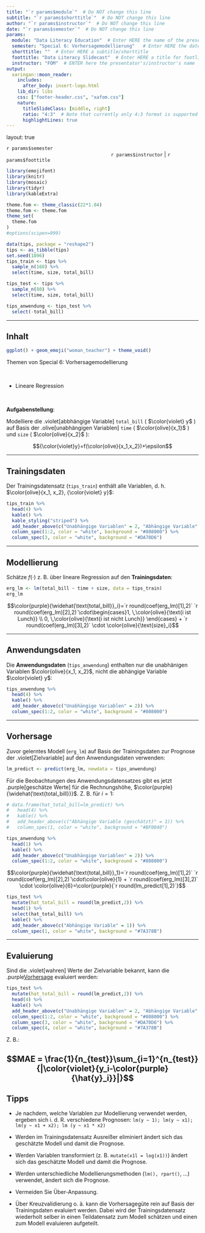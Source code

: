 ```yaml
---
title: "`r params$module`"  # Do NOT change this line
subtitle: "`r params$shorttitle`"  # Do NOT change this line
author: "`r params$instructor`"  # Do NOT change this line
date: "`r params$semester`"  # Do NOT change this line
params:
  module: "Data Literacy Education"  # Enter HERE the name of the presentation/course/module
  semester: "Special 6: Vorhersagemodellierung"   # Enter HERE the date/semester/term
  shorttitle: ""  # Enter HERE a subtitle/shorttitle
  foottitle: "Data Literacy Slidecast"  # Enter HERE a title for footline
  instructor: "FOM"  # ENTER here the presentator's/instructor's name
output:
  xaringan::moon_reader:
    includes:
      after_body: insert-logo.html
    lib_dir: libs
    css: ["footer-header.css", "xafom.css"]
    nature:
      titleSlideClass: [middle, right]
      ratio: "4:3"  # Note that currently only 4:3 format is supported
      highlightLines: true
---
```



layout: true
  
<div class="my-header"></div>

<!-- the following lines define the header and the footer line: -->
<div class="my-footer"><span>`r params$semester`    
&emsp;&emsp;&emsp;&emsp;&emsp;&emsp;
&emsp;&emsp;&emsp;&emsp;&emsp;&emsp;&emsp;&emsp;&emsp;&emsp;&emsp;&emsp;&emsp;
`r params$instructor` | `r params$foottitle` </span></div> 

<div class="footer-line"></div>



```r
library(emojifont)
library(knitr)
library(mosaic)
library(tidyr)
library(kableExtra)

theme.fom <- theme_classic(22*1.04)
theme.fom <- theme.fom
theme_set(
  theme.fom  
)
#options(scipen=999)

data(tips, package = "reshape2")
tips <- as_tibble(tips)
set.seed(1896)
tips_train <- tips %>%
  sample_n(160) %>%
  select(time, size, total_bill)

tips_test <- tips %>%
  sample_n(80) %>%
  select(time, size, total_bill)

tips_anwendung <- tips_test %>%
  select(-total_bill)

```

---

## Inhalt

```r
ggplot() + geom_emoji("woman_teacher") + theme_void()
```


Themen von Special 6: Vorhersagemodellierung

<br>


- Lineare Regression

<br>

**Aufgabenstellung**:

Modelliere die .violet[abbhängige Variable] `total_bill` ( $\color{violet} y$ )  auf Basis der .olive[unabhängigen Variablen] `time`  ( $\color{olive}{x_1}$ ) und `size` ( $\color{olive}{x_2}$ ):

$${\color{violet}y}=f(\color{olive}{x_1,x_2})+\epsilon$$

---

## Trainingsdaten

Der Trainingsdatensatz (`tips_train`) enthält alle Variablen, d. h. $\color{olive}{x_1, x_2}, {\color{violet} y}$:

```r
tips_train %>%
  head(4) %>%
  kable() %>%
  kable_styling("striped") %>%
  add_header_above(c("Unabhängige Variablen" = 2, "Abhängige Variable" = 1)) %>%
  column_spec(1:2, color = "white", background = "#808000") %>%
  column_spec(3, color = "white", background = "#DA70D6")
```

---

## Modellierung

Schätze $f(\cdot)$ z. B. über lineare Regression auf den **Trainingsdaten**:

```r
erg_lm <- lm(total_bill ~ time + size, data = tips_train)
erg_lm
```

$$\color{purple}{\widehat{\text{total_bill}}_i}=`r round(coef(erg_lm)[1],2)` `r round(coef(erg_lm)[2],2)`\cdot\begin{cases}1, \,\color{olive}{\text{i ist Lunch}} \\ 0, \,\color{olive}{\text{i ist nicht Lunch}} \end{cases} + `r round(coef(erg_lm)[3],2)` \cdot \color{olive}{\text{size}_i}$$

---

## Anwendungsdaten

Die **Anwendungsdaten** (`tips_anwendung`) enthalten nur die unabhänigen Variablen $\color{olive}{x_1, x_2}$, nicht die abhängige Variable $\color{violet} y$:

```r
tips_anwendung %>%
  head(4) %>%
  kable() %>%  
  add_header_above(c("Unabhängige Variablen" = 2)) %>%
  column_spec(1:2, color = "white", background = "#808000")
```

---

## Vorhersage

Zuvor gelerntes Modell (`erg_lm`) auf Basis der Trainingsdaten zur Prognose der .violet[Zielvariable] auf den Anwendungsdaten verwenden:

```r
lm_predict <- predict(erg_lm, newdata = tips_anwendung)
```

Für die Beobachtungen des Anwendungsdatensatzes gibt es jetzt .purple[geschätze Werte] für die Rechnungshöhe, $\color{purple}{\widehat{\text{total_bill}}}$. Z. B. für $i=1$:

```r
# data.frame(hat_total_bill=lm_predict) %>%
#   head(4) %>%
#   kable() %>%
#   add_header_above(c("Abhängige Variable (geschätzt)" = 1)) %>%
#   column_spec(1, color = "white", background = "#BF0040")

tips_anwendung %>%
  head(1) %>%
  kable() %>%  
  add_header_above(c("Unabhängige Variablen" = 2)) %>%
  column_spec(1:2, color = "white", background = "#808000")
```

$$\color{purple}{\widehat{\text{total_bill}}_1}=`r round(coef(erg_lm)[1],2)` `r round(coef(erg_lm)[2],2)`\cdot\color{olive}{1} + `r round(coef(erg_lm)[3],2)` \cdot \color{olive}{6}=\color{purple}{`r round(lm_predict[1],2)`}$$

```r
tips_test %>%
  mutate(hat_total_bill = round(lm_predict,2)) %>%
  head(1) %>%
  select(hat_total_bill) %>%
  kable() %>%
  add_header_above(c("Abhängige Variable" = 1)) %>%
  column_spec(1, color = "white", background = "#7A378B")
```


---

## Evaluierung

Sind die .violet[wahren] Werte der Zielvariable bekannt, kann die .purple[Vorhersage] evaluiert werden:

```r
tips_test %>%
  mutate(hat_total_bill = round(lm_predict,2)) %>%
  head(4) %>%
  kable() %>%
  add_header_above(c("Unabhängige Variablen" = 2, "Abhängige Variable" = 2)) %>%
  column_spec(1:2, color = "white", background = "#808000") %>%
  column_spec(3, color = "white", background = "#DA70D6") %>%
  column_spec(4, color = "white", background = "#7A378B")
```

Z. B.:

$$MAE = \frac{1}{n_{test}}\sum_{i=1}^{n_{test}}{|\color{violet}{y_i-\color{purple}{\hat{y}_i}}|}$$
---

## Tipps

- Je nachdem, welche Variablen zur Modellierung verwendet werden, ergeben sich i. d. R. verschiedene Prognosen: `lm(y ~ 1); lm(y ~ x1); lm(y ~ x1 + x2); lm (y ~ x1 * x2)`

- Werden im Trainingsdatensatz Ausreißer eliminiert ändert sich das geschätzte Modell und damit die Prognose.

- Werden Variablen transformiert (z. B. `mutate(x1l = log(x1))`) ändert sich das geschätzte Modell und damit die Prognose.

- Werden unterschiedliche Modellierungsmethoden (`lm(), rpart()`, ...) verwendet, ändert sich die Prognose.

- Vermeiden Sie Über-Anpassung.

- Über Kreuzvalidierung o. ä. kann die Vorhersagegüte rein auf Basis der Trainingsdaten evaluiert werden. Dabei wird der Trainingsdatensatz wiederholt selber in einen Teildatensatz zum Modell schätzen und einen zum Modell evaluieren aufgeteilt. 





